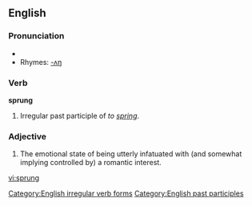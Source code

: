 {{see|Sprung}}

==English==

===Pronunciation===
*{{IPA|/'spɻʌɳ/}}
*Rhymes: [[Rhymes:English:-ʌŋ|-ʌŋ]]

===Verb===
'''sprung'''
# Irregular past participle of ''to [[spring]]''.

===Adjective===
{{en-adj}}

#{{context|ebonics|slang}} The emotional state of being utterly infatuated with (and somewhat implying controlled by) a romantic interest.

[[Category:English irregular verb forms]]
[[Category:English past participles]]

[[vi:sprung]]